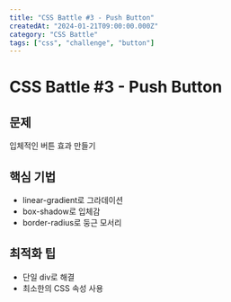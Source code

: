 ```yaml
---
title: "CSS Battle #3 - Push Button"
createdAt: "2024-01-21T09:00:00.000Z"
category: "CSS Battle"
tags: ["css", "challenge", "button"]
---
```


# CSS Battle #3 - Push Button

## 문제

입체적인 버튼 효과 만들기

## 핵심 기법

- linear-gradient로 그라데이션
- box-shadow로 입체감
- border-radius로 둥근 모서리

## 최적화 팁

- 단일 div로 해결
- 최소한의 CSS 속성 사용
